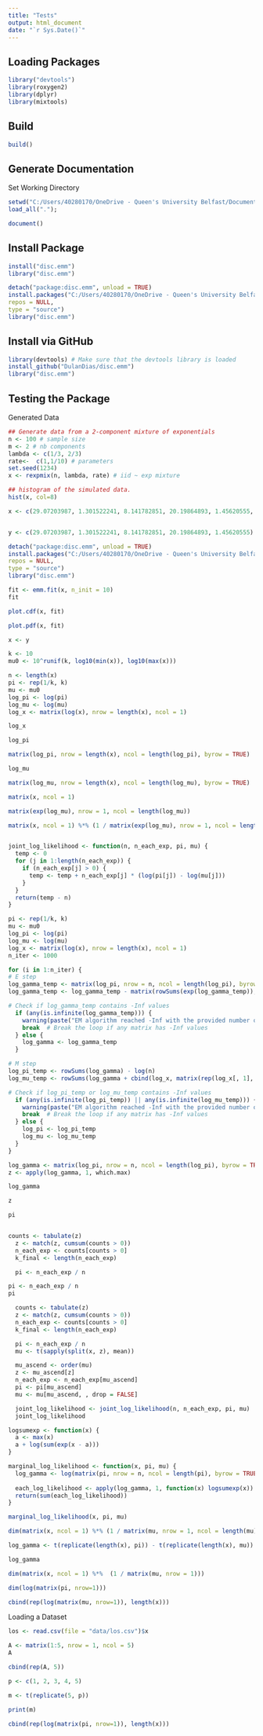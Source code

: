 ```yaml
---
title: "Tests"
output: html_document
date: "`r Sys.Date()`"
---
```


## Loading Packages

```r
library("devtools")
library(roxygen2)
library(dplyr)
library(mixtools)
```

## Build

```r
build()
```

## Generate Documentation

Set Working Directory
```r
setwd("C:/Users/40280170/OneDrive - Queen's University Belfast/Documents/R/disc.emm")
load_all(".");
```

```r
document()
```

## Install Package

```r
install("disc.emm")
library("disc.emm")
```

```r
detach("package:disc.emm", unload = TRUE)
install.packages("C:/Users/40280170/OneDrive - Queen's University Belfast/Documents/R/disc.emm", 
repos = NULL, 
type = "source")
library("disc.emm")
```

## Install via GitHub
```r
library(devtools) # Make sure that the devtools library is loaded
install_github("DulanDias/disc.emm")
library("disc.emm")
```

## Testing the Package

Generated Data
```r
## Generate data from a 2-component mixture of exponentials
n <- 100 # sample size
m <- 2 # nb components
lambda <- c(1/3, 2/3)
rate<-  c(1,1/10) # parameters
set.seed(1234)
x <- rexpmix(n, lambda, rate) # iid ~ exp mixture

## histogram of the simulated data.
hist(x, col=8)
```
```r
x <- c(29.07203987, 1.301522241, 8.141782851, 20.19864893, 1.45620555, 9.95874878, 16.26790117, 14.25991477, 7.199322262, 26.91746199, 0.084437639, 1.934963489, 25.95335195, 0.174358194, 0.065103415, 0.913876996, 14.05761545, 13.85335156, 3.242489369, 1.954865674, 2.634856319, 3.48479622, 9.906912902, 9.405917668, 4.83200381, 0.131933635, 1.584532341, 2.393970592, 0.162654792, 2.037950917, 2.603456489, 7.520541119, 2.745965193, 7.435501358, 9.94260394, 0.51457807, 1.685430347, 4.176788135, 0.93129363, 0.773646365, 9.052343713, 9.321655018, 22.96774713, 0.153925968, 2.648848975, 9.335238412, 0.485138732, 2.778226272, 0.889098421, 0.643702357, 6.694053249, 4.654644411, 0.366230813, 9.631224665, 5.357109383, 0.52616985, 4.646037687, 0.923810143, 13.09840186, 2.021513924, 0.128270853, 5.161227924, 1.335625625, 4.427084715, 9.858844975, 2.777136661, 7.257337737, 10.3252612, 14.5469171, 9.268440005, 5.941058081, 0.133917791, 24.72533675, 1.599241894, 8.625544342, 18.63954218, 10.91230579, 3.686885115, 1.932475222, 0.748693075, 0.811318016, 21.2109345, 1.261626929, 7.425699094, 62.25731, 0.179033087, 0.401023296, 6.892694696, 36.51790309, 2.149245248, 34.8721618, 3.355345383, 4.952475722, 11.22097836, 5.179163921, 11.96972551, 5.989254178, 41.10072901, 0.127171003, 0.642457293)


y <- c(29.07203987, 1.301522241, 8.141782851, 20.19864893, 1.45620555)

```

```r
detach("package:disc.emm", unload = TRUE)
install.packages("C:/Users/40280170/OneDrive - Queen's University Belfast/Documents/R/disc.emm", 
repos = NULL, 
type = "source")
library("disc.emm")
```

```r
fit <- emm.fit(x, n_init = 10)
fit
```

```r
plot.cdf(x, fit)
```

```r
plot.pdf(x, fit)
```

```r
x <- y

k <- 10
mu0 <- 10^runif(k, log10(min(x)), log10(max(x)))

n <- length(x)
pi <- rep(1/k, k)
mu <- mu0
log_pi <- log(pi)
log_mu <- log(mu)
log_x <- matrix(log(x), nrow = length(x), ncol = 1)
```

```r
log_x
```

```r
log_pi
```
```r
matrix(log_pi, nrow = length(x), ncol = length(log_pi), byrow = TRUE)
```


```r
log_mu
```


```r
matrix(log_mu, nrow = length(x), ncol = length(log_mu), byrow = TRUE)
```
```r
matrix(x, ncol = 1)
```


```r
matrix(exp(log_mu), nrow = 1, ncol = length(log_mu))
```

```r
matrix(x, ncol = 1) %*% (1 / matrix(exp(log_mu), nrow = 1, ncol = length(log_mu)))
```

```r

```

```r
joint_log_likelihood <- function(n, n_each_exp, pi, mu) {
  temp <- 0
  for (j in 1:length(n_each_exp)) {
    if (n_each_exp[j] > 0) {
      temp <- temp + n_each_exp[j] * (log(pi[j]) - log(mu[j]))
    }
  }
  return(temp - n)
}

```

```r
pi <- rep(1/k, k)
mu <- mu0
log_pi <- log(pi)
log_mu <- log(mu)
log_x <- matrix(log(x), nrow = length(x), ncol = 1)
n_iter <- 1000

for (i in 1:n_iter) {
# E step
log_gamma_temp <- matrix(log_pi, nrow = n, ncol = length(log_pi), byrow = TRUE) - matrix(log_mu, nrow = n, ncol = length(log_mu), byrow = TRUE) - matrix(x, ncol = 1) %*% (1 / matrix(exp(log_mu), nrow = 1, ncol = length(log_mu)))
log_gamma_temp <- log_gamma_temp - matrix(rowSums(exp(log_gamma_temp)), nrow = length(rowSums(exp(log_gamma_temp))), ncol = ncol(log_gamma_temp))

# Check if log_gamma_temp contains -Inf values
  if (any(is.infinite(log_gamma_temp))) {
    warning(paste("EM algorithm reached -Inf with the provided number of iterations. Completed ", i, " out of ", n_iter, " iterations only.\n"))
    break  # Break the loop if any matrix has -Inf values
  } else {
    log_gamma <- log_gamma_temp
  }

# M step
log_pi_temp <- rowSums(log_gamma) - log(n)
log_mu_temp <- rowSums(log_gamma + cbind(log_x, matrix(rep(log_x[, 1], ncol(log_gamma) - 1), nrow = nrow(log_x)))) - rowSums(log_gamma)

# Check if log_pi_temp or log_mu_temp contains -Inf values
  if (any(is.infinite(log_pi_temp)) || any(is.infinite(log_mu_temp))) {
    warning(paste("EM algorithm reached -Inf with the provided number of iterations. Completed ", i, " out of ", n_iter, " iterations only.\n"))
    break  # Break the loop if any matrix has -Inf values
  } else {
    log_pi <- log_pi_temp
    log_mu <- log_mu_temp
  }
}

log_gamma <- matrix(log_pi, nrow = n, ncol = length(log_pi), byrow = TRUE) - matrix(log_mu, nrow = n, ncol = length(log_mu), byrow = TRUE) - matrix(x, ncol = 1) %*% (1 / matrix(exp(log_mu), nrow = 1, ncol = length(log_mu)))
z <- apply(log_gamma, 1, which.max)
```

```r
log_gamma
```


```r
z
```

```r
pi
```

```r

```

```r
counts <- tabulate(z)
  z <- match(z, cumsum(counts > 0))
  n_each_exp <- counts[counts > 0]
  k_final <- length(n_each_exp)

  pi <- n_each_exp / n
```

```r
pi <- n_each_exp / n
pi
```


```r
  counts <- tabulate(z)
  z <- match(z, cumsum(counts > 0))
  n_each_exp <- counts[counts > 0]
  k_final <- length(n_each_exp)

  pi <- n_each_exp / n
  mu <- t(sapply(split(x, z), mean))

  mu_ascend <- order(mu)
  z <- mu_ascend[z]
  n_each_exp <- n_each_exp[mu_ascend]
  pi <- pi[mu_ascend]
  mu <- mu[mu_ascend, , drop = FALSE]

  joint_log_likelihood <- joint_log_likelihood(n, n_each_exp, pi, mu)
  joint_log_likelihood
```

```r
logsumexp <- function(x) {
  a <- max(x)
  a + log(sum(exp(x - a)))
}

marginal_log_likelihood <- function(x, pi, mu) {
  log_gamma <- log(matrix(pi, nrow = n, ncol = length(pi), byrow = TRUE)) - log(matrix(mu, nrow = n, ncol = length(mu), byrow = TRUE)) - matrix(x, ncol = 1) %*% (1 / matrix(mu, nrow = 1, ncol = length(mu)))
  
  each_log_likelihood <- apply(log_gamma, 1, function(x) logsumexp(x))
  return(sum(each_log_likelihood))
}

marginal_log_likelihood(x, pi, mu)
```

```r
dim(matrix(x, ncol = 1) %*% (1 / matrix(mu, nrow = 1, ncol = length(mu))))
```

```r
log_gamma <- t(replicate(length(x), pi)) - t(replicate(length(x), mu)) - matrix(x, ncol = 1) %*%  (1 / matrix(mu, nrow = 1))

log_gamma
```

```r
dim(matrix(x, ncol = 1) %*%  (1 / matrix(mu, nrow = 1)))
```

```r
dim(log(matrix(pi, nrow=1)))
```

```r
cbind(rep(log(matrix(mu, nrow=1)), length(x)))
```

Loading a Dataset
```r
los <- read.csv(file = "data/los.csv")$x
```

```r
A <- matrix(1:5, nrow = 1, ncol = 5)
A
```

```r
cbind(rep(A, 5))
```

```r
p <- c(1, 2, 3, 4, 5)

m <- t(replicate(5, p))

print(m)
```

```r
cbind(rep(log(matrix(pi, nrow=1)), length(x)))
```

```r

```

```r

```

```r

```


